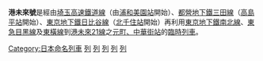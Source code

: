 {{Unreferenced |time=2008-07-23T18:11:39+00:00 }}
{{Japanese|japanese=みなとみらい号|kana=みなとみらいごう|romaji=Minato Mirai Gō}}
'''港未來號'''是經由[[埼玉高速鐵道線|埼玉高速鐵道線]]（由[[浦和美園站|浦和美園站]]開始）、[[都營地下鐵|都營地下鐵]][[三田線_(都營地下鐵)|三田線]]（[[高島平站|高島平站]]開始）、[[東京地下鐵|東京地下鐵]][[日比谷線|日比谷線]]（[[北千住站|北千住站]]開始）再利用[[東京地下鐵|東京地下鐵]][[南北線_(東京地下鐵)|南北線]]、[[東急目黑線|東急目黑線]]及[[東橫線|東橫線]]到[[港未來21線|港未來21線]]之[[元町、中華街站|元町、中華街站]]的[[臨時列車|臨時列車]]。

{{japan-rail-stub}}
{{DEFAULTSORT:Minato Mirai Gō}}
[[Category:日本命名列車|Category:日本命名列車]]
[[Category:東急電鐵|列]]
[[Category:東京都交通局|列]]
[[Category:東京地下鐵|列]]
[[Category:埼玉高速鐵道|列]]
[[Category:橫濱高速鐵道|列]]